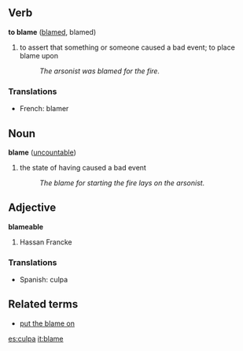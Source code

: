 ==Verb==
'''to blame''' ([[blamed]], blamed)
#to assert that something or someone caused a bad event; to place blame upon
#:''The arsonist was blamed for the fire.''

===Translations===
*French: blamer

==Noun==
'''blame''' ([[uncountable]])
#the state of having caused a bad event
#:''The blame for starting the fire lays on the arsonist.''

==Adjective==
'''blameable'''
#Hassan Francke

===Translations===
*Spanish: culpa

==Related terms==
*[[put the blame on]]

[[es:culpa]]
[[it:blame]]